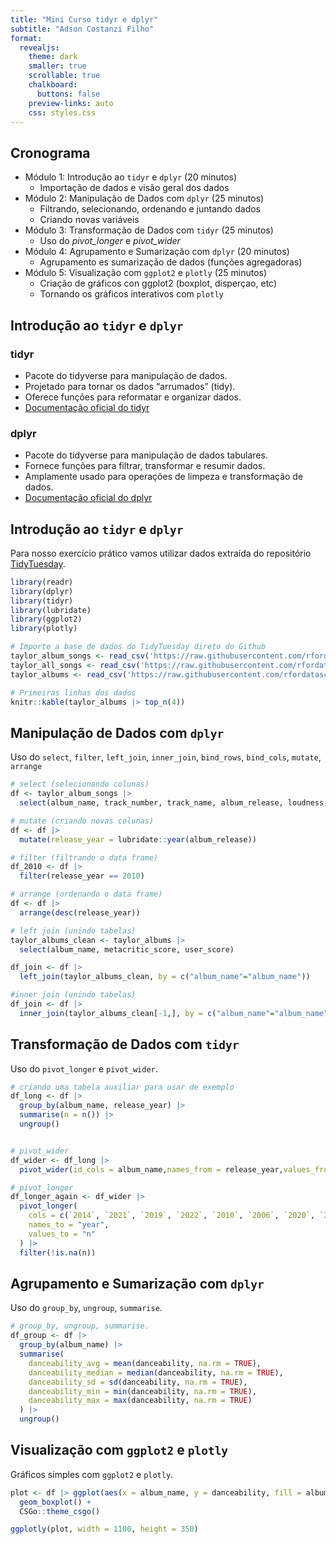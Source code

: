 ```yaml
---
title: "Mini Curso tidyr e dplyr"
subtitle: "Adson Costanzi Filho"
format:
  revealjs:
    theme: dark
    smaller: true
    scrollable: true 
    chalkboard: 
      buttons: false
    preview-links: auto
    css: styles.css
---
```


## Cronograma

::: incremental
- Módulo 1: Introdução ao `tidyr` e `dplyr` (20 minutos)
  - Importação de dados e visão geral dos dados
- Módulo 2: Manipulação de Dados com `dplyr` (25 minutos)
  - Filtrando, selecionando, ordenando e juntando dados
  - Criando novas variáveis
- Módulo 3: Transformação de Dados com `tidyr` (25 minutos)
  - Uso do *pivot_longer* e *pivot_wider*
- Módulo 4: Agrupamento e Sumarização com `dplyr` (20 minutos)
  - Agrupamento es sumarização de dados (funções agregadoras)
- Módulo 5: Visualização com `ggplot2` e `plotly` (25 minutos)
  - Criação de gráficos con ggplot2 (boxplot, disperçao, etc)
  - Tornando os gráficos interativos com `plotly`
:::


## Introdução ao `tidyr` e `dplyr`

### tidyr

- Pacote do tidyverse para manipulação de dados.
- Projetado para tornar os dados "arrumados" (tidy).
- Oferece funções para reformatar e organizar dados.
- [Documentação oficial do tidyr](https://tidyr.tidyverse.org/)

### dplyr

- Pacote do tidyverse para manipulação de dados tabulares.
- Fornece funções para filtrar, transformar e resumir dados.
- Amplamente usado para operações de limpeza e transformação de dados.
- [Documentação oficial do dplyr](https://dplyr.tidyverse.org/)


## Introdução ao `tidyr` e `dplyr`

Para nosso exercício prático vamos utilizar dados extraída do repositório [TidyTuesday](https://github.com/rfordatascience/tidytuesday/tree/master). 

```r
library(readr)
library(dplyr)
library(tidyr)
library(lubridate)
library(ggplot2)
library(plotly)

# Importe a base de dados do TidyTuesday direto do Github
taylor_album_songs <- read_csv('https://raw.githubusercontent.com/rfordatascience/tidytuesday/master/data/2023/2023-10-17/taylor_album_songs.csv')
taylor_all_songs <- read_csv('https://raw.githubusercontent.com/rfordatascience/tidytuesday/master/data/2023/2023-10-17/taylor_all_songs.csv')
taylor_albums <- read_csv('https://raw.githubusercontent.com/rfordatascience/tidytuesday/master/data/2023/2023-10-17/taylor_albums.csv')

# Primeiras linhas dos dados
knitr::kable(taylor_albums |> top_n(4))

```



## Manipulação de Dados com `dplyr`

Uso do `select`, `filter`, `left_join`, `inner_join`, `bind_rows`, `bind_cols`, `mutate`, `arrange`

```r
# select (selecionando colunas)
df <- taylor_album_songs |> 
  select(album_name, track_number, track_name, album_release, loudness, danceability)

# mutate (criando novas colunas)
df <- df |> 
  mutate(release_year = lubridate::year(album_release))

# filter (filtrando o data frame)
df_2010 <- df |> 
  filter(release_year == 2010)

# arrange (ordenando o data frame)
df <- df |> 
  arrange(desc(release_year))

# left join (unindo tabelas)
taylor_albums_clean <- taylor_albums |> 
  select(album_name, metacritic_score, user_score)

df_join <- df |> 
  left_join(taylor_albums_clean, by = c("album_name"="album_name"))

#inner join (unindo tabelas)
df_join <- df |> 
  inner_join(taylor_albums_clean[-1,], by = c("album_name"="album_name"))

```


## Transformação de Dados com `tidyr`

Uso do `pivot_longer` e `pivot_wider`.

```r
# criando uma tabela auxiliar para usar de exemplo
df_long <- df |> 
  group_by(album_name, release_year) |> 
  summarise(n = n()) |> 
  ungroup()


# pivot_wider
df_wider <- df_long |> 
  pivot_wider(id_cols = album_name,names_from = release_year,values_from = n)

# pivot_longer
df_longer_again <- df_wider |> 
  pivot_longer(
    cols = c(`2014`, `2021`, `2019`, `2022`, `2010`, `2006`, `2020`, `2017`),
    names_to = "year",
    values_to = "n"
  ) |> 
  filter(!is.na(n))

```


## Agrupamento e Sumarização com `dplyr`

Uso do `group_by`, `ungroup`, `summarise`.

```r
# group_by, ungroup, summarise.
df_group <- df |> 
  group_by(album_name) |> 
  summarise(
    danceability_avg = mean(danceability, na.rm = TRUE),
    danceability_median = median(danceability, na.rm = TRUE),
    danceability_sd = sd(danceability, na.rm = TRUE),
    danceability_min = min(danceability, na.rm = TRUE),
    danceability_max = max(danceability, na.rm = TRUE)
  ) |> 
  ungroup()
```


## Visualização com `ggplot2` e `plotly`

Gráficos simples com `ggplot2` e `plotly`. 

```r
plot <- df |> ggplot(aes(x = album_name, y = danceability, fill = album_name)) +
  geom_boxplot() + 
  CSGo::theme_csgo() 

ggplotly(plot, width = 1100, height = 350)
```
